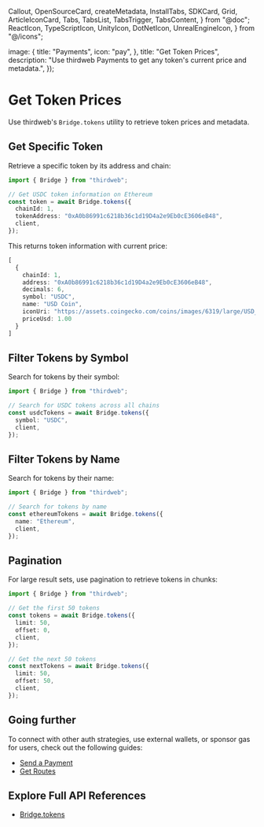   Callout,
  OpenSourceCard,
  createMetadata,
  InstallTabs,
  SDKCard,
  Grid,
  ArticleIconCard,
  Tabs,
  TabsList,
  TabsTrigger,
  TabsContent,
} from "@doc";
  ReactIcon,
  TypeScriptIcon,
  UnityIcon,
  DotNetIcon,
  UnrealEngineIcon,
} from "@/icons";

  image: {
    title: "Payments",
    icon: "pay",
  },
  title: "Get Token Prices",
  description: "Use thirdweb Payments to get any token's current price and metadata.",
});

# Get Token Prices

Use thirdweb's `Bridge.tokens` utility to retrieve token prices and metadata.

## Get Specific Token

Retrieve a specific token by its address and chain:

```typescript
import { Bridge } from "thirdweb";

// Get USDC token information on Ethereum
const token = await Bridge.tokens({
  chainId: 1,
  tokenAddress: "0xA0b86991c6218b36c1d19D4a2e9Eb0cE3606eB48",
  client,
});
```

This returns token information with current price:

```typescript
[
  {
    chainId: 1,
    address: "0xA0b86991c6218b36c1d19D4a2e9Eb0cE3606eB48",
    decimals: 6,
    symbol: "USDC",
    name: "USD Coin",
    iconUri: "https://assets.coingecko.com/coins/images/6319/large/USD_Coin_icon.png",
    priceUsd: 1.00
  }
]
```

## Filter Tokens by Symbol

Search for tokens by their symbol:

```typescript
import { Bridge } from "thirdweb";

// Search for USDC tokens across all chains
const usdcTokens = await Bridge.tokens({
  symbol: "USDC",
  client,
});
```

## Filter Tokens by Name

Search for tokens by their name:

```typescript
import { Bridge } from "thirdweb";

// Search for tokens by name
const ethereumTokens = await Bridge.tokens({
  name: "Ethereum",
  client,
});
```

## Pagination

For large result sets, use pagination to retrieve tokens in chunks:

```typescript
import { Bridge } from "thirdweb";

// Get the first 50 tokens
const tokens = await Bridge.tokens({
  limit: 50,
  offset: 0,
  client,
});

// Get the next 50 tokens
const nextTokens = await Bridge.tokens({
  limit: 50,
  offset: 50,
  client,
});
```

## Going further

To connect with other auth strategies, use external wallets, or sponsor gas for users, check out the following guides:

- [Send a Payment](/payments/send)
- [Get Routes](/payments/routes)

## Explore Full API References

- [Bridge.tokens](/references/typescript/v5/tokens)
